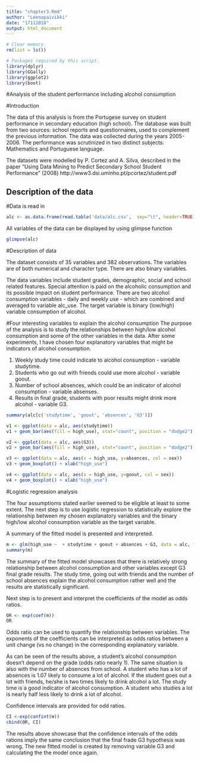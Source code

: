 ```yaml
---
title: "chapter3.Rmd"
author: "Leenapaivikki"
date: "17112018"
output: html_document
---
```


```r
# Clear memory.
rm(list = ls())

# Packages required by this script.
library(dplyr)
library(GGally)
library(ggplot2)
library(boot)

```
#Analysis of the student performance including alcohol consumption

#Introduction

The data of this analysis is from the Portugese survey on student performance in secondary education (high school). The database was built from two sources: school reports and questionnaires, used to complement the previous information. The data was collected during the years 2005-2006. The performance was scrutinized in two distinct subjects: Mathematics and Portuguese language.

The datasets were modelled by P. Cortez and A. Silva, described in the paper "Using Data Mining to Predict Secondary School Student Performance" (2008) http://www3.dsi.uminho.pt/pcortez/student.pdf

## Description of the data

#Data is read in
```r
alc <- as.data.frame(read.table('data/alc.csv',  sep="\t", header=TRUE))

```

All variables of the data can be displayed by using glimpse function
```r
glimpse(alc)
```
#Description of data

The dataset consists of 35 variables and 382 observations. The variables are of both numerical and character type. There are also binary variables.

The data variables include student grades, demographic, social and school related features. Special attention is paid on the alcoholic consumption and its possible impact on student performance. There are two alcohol consumption variables - daily and weekly use - which are combined and averaged to variable alc_use. The target variable is binary (low/high) variable consumption of alcohol.

#Four interesting variables to explain the alcohol consumption
The purpose of the analysis is to study the relationships between high/low alcohol consumption and some of the other variables in the data. After some experiments, I have chosen four explanatory variables that might be indicators of alcohol consumption.

1. Weekly study time could indicate to alcohol consumption - variable studytime.
2. Students who go out with friends could use more alcohol - variable goout.
3. Number of school absences, which could be an indicator of alcohol consumption - variable absenses.
4. Results in final grade, students with poor results might drink more alcohol - variable G3.


```r
summary(alc[c('studytime', 'goout', 'absences', 'G3')])
```

```r
v1 <- ggplot(data = alc, aes(studytime)) 
v1 + geom_bar(aes(fill = high_use), stat="count", position = "dodge2") + xlab('study time')

v2 <- ggplot(data = alc, aes(G3))
v2 + geom_bar(aes(fill = high_use), stat="count", position = "dodge2") + xlab('G3')

v3 <- ggplot(data = alc, aes(x = high_use, y=absences, col = sex))
v3 + geom_boxplot() + xlab("high_use")

v4 <- ggplot(data = alc, aes(x = high_use, y=goout, col = sex))
v4 + geom_boxplot() + xlab("high_use")

```
#Logistic regression analysis

The four assumptioms stated earlier seemed to be eligible at least to some extent. The next step is to use logistic regression to statistically explore the relationship between my chosen explanatory variables and the binary high/low alcohol consumption variable as the target variable.

A summary of the fitted model is presented and interpreted.

```r
m <- glm(high_use ~  + studytime + goout + absences + G3, data = alc, family = "binomial")
summary(m)
```
The summary of the fitted model showcases that there is relatively strong relationship between alcohol consumption and other variables except G3 final grade results. The study time, going out with friends and the number of school absences explain the alcohol consumption rather well and the results are statistically significant.

Next step is to present and interpret the coefficients of the model as odds ratios.

```r
OR <- exp(coef(m))
OR
```

Odds ratio can be used to quantify the relationship between variables. The exponents of the coefficients can be interpreted as odds ratios between a unit change (vs no change) in the corresponding explanatory variable.

As can be seen of the results above, a student's alcohol consumption doesn't depend on the grade (odds ratio nearly 1). The same situation is also with the number of absences from school. A student who has a lot of absences is 1.07 likely to consume a lot of alcohol. If the student goes out a lot with friends, he/she is two times likely to drink alcohol a lot. The study time is a good indicator of alcohol consumption. A student who studies a lot is nearly half less likely to drink a lot of alcohol.

Confidence intervals are provided for odd ratios.

```r
CI <-exp(confint(m))
cbind(OR, CI)
```
The results above showcase that the confidence intervals of the odds rations imply the same conclusion that the final frade G3 hypothesis was wrong. The new fitted model is created by removing variable G3 and calculating the the model once again.
